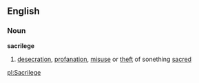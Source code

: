 ==English==
===Noun===
'''sacrilege'''
#[[desecration]], [[profanation]], [[misuse]] or [[theft]] of sonething [[sacred]]

[[pl:Sacrilege]]